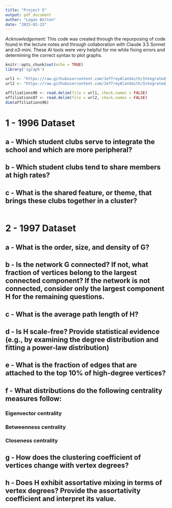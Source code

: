 ```yaml
---
title: "Project 5"
output: pdf_document
author: "Logan Bolton"
date: "2025-02-23"
---
```


_Acknowledgement:_ This code was created through the repurposing of code found in the lecture notes and through collaboration with Claude 3.5 Sonnet and o3-mini. These AI tools were very helpful for me while fixing errors and determining the correct syntax to plot graphs.

```r
knitr::opts_chunk$set(echo = TRUE)
library('igraph')

```



```r
url1 <- "https://raw.githubusercontent.com/JeffreyAlanSmith/Integrated_Network_Science/master/data/affiliations_1996.txt"
url2 <- "https://raw.githubusercontent.com/JeffreyAlanSmith/Integrated_Network_Science/master/data/affiliations_1996.txt"

affiliations96 <- read.delim(file = url1, check.names = FALSE)
affiliations97 <- read.delim(file = url2, check.names = FALSE)
dim(affiliations96)
```

# 1 - 1996 Dataset
## a - Which student clubs serve to integrate the school and which are more peripheral?

## b - Which student clubs tend to share members at high rates?

## c - What is the shared feature, or theme, that brings these clubs together in a cluster?


```r

```

# 2 - 1997 Dataset

## a - What is the order, size, and density of G?

## b - Is the network G connected? If not, what fraction of vertices belong to the largest connected component? If the network is not connected, consider only the largest component H for the remaining questions.

## c - What is the average path length of H?

## d - Is H scale-free? Provide statistical evidence (e.g., by examining the degree distribution and fitting a power-law distribution)

## e - What is the fraction of edges that are attached to the top 10% of high-degree vertices?

## f - What distributions do the following centrality measures follow:

### Eigenvector centrality

### Betweenness centrality

### Closeness centrality

## g - How does the clustering coefficient of vertices change with vertex degrees?


## h - Does H exhibit assortative mixing in terms of vertex degrees? Provide the assortativity coefficient and interpret its value.
```r
```

